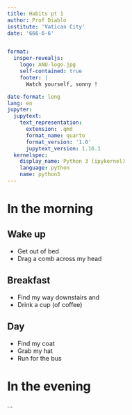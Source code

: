 ```yaml
---
title: Habits pt 1
author: Prof Diablo
institute: 'Vatican City'
date: '666-6-6'


format:
  insper-revealjs:
    logo: ANU-logo.jpg
    self-contained: true
    footer: |
      Watch yourself, sonny !

date-format: long
lang: en
jupyter:
  jupytext:
    text_representation:
      extension: .qmd
      format_name: quarto
      format_version: '1.0'
      jupytext_version: 1.16.1
  kernelspec:
    display_name: Python 3 (ipykernel)
    language: python
    name: python3
---
```


# In the morning

## Wake up

- Get out of bed
- Drag a comb across my head

## Breakfast

- Find my way downstairs and
- Drink a cup (of coffee)

## Day

 - Find my coat
 - Grab my hat
 - Run for the bus

# In the evening

... 
